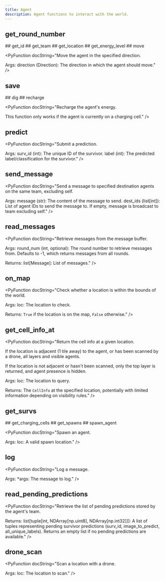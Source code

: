 ```yaml
---
title: Agent
description: Agent functions to interact with the world.
---
```



## get_round_number

<PyFunctionSignature signature="def get_round_number() -> int" />

<PyFunction docString="Return the current round number." />
## get_id

<PyFunctionSignature signature="def get_id() -> int" />

<PyFunction docString="Return the id of the current agent." />
## get_team

<PyFunctionSignature signature="def get_team() -> Team" />

<PyFunction docString="Return the current team of the agent." />
## get_location

<PyFunctionSignature signature="def get_location() -> Location" />

<PyFunction docString="Return the current location of the agent." />
## get_energy_level

<PyFunctionSignature signature="def get_energy_level() -> int" />

<PyFunction docString="Return the current energy level of the agent." />
## move

<PyFunctionSignature signature="def move(direction: Direction) -> None" />

<PyFunction docString="Move the agent in the specified direction.

Args:
    direction (Direction): The direction in which the agent should move." />
## save

<PyFunctionSignature signature="def save() -> None" />

<PyFunction docString="Save a survivor." />
## dig

<PyFunctionSignature signature="def dig() -> None" />

<PyFunction docString="Dig rubble." />
## recharge

<PyFunctionSignature signature="def recharge() -> None" />

<PyFunction docString="Recharge the agent's energy.

This function only works if the agent is currently on a charging cell." />
## predict

<PyFunctionSignature signature="def predict(surv_id: int, label: np.int32) -> None" />

<PyFunction docString="Submit a prediction.

Args:
    surv_id (int): The unique ID of the survivor.
    label (int): The predicted label/classification for the survivor." />
## send_message

<PyFunctionSignature signature="def send_message(message: str, dest_ids: list[int]) -> None" />

<PyFunction docString="Send a message to specified destination agents on the same team, excluding self.

Args:
    message (str): The content of the message to send.
    dest_ids (list[int]): List of agent IDs to send the message to. If empty, message is broadcast to team excluding self." />
## read_messages

<PyFunctionSignature signature="def read_messages(round_num: int = -1) -> list[Message]" />

<PyFunction docString="Retrieve messages from the message buffer.

Args:
    round_num (int, optional): The round number to retrieve messages from.
        Defaults to -1, which returns messages from all rounds.

Returns:
    list[Message]: List of messages." />
## on_map

<PyFunctionSignature signature="def on_map(loc: Location) -> bool" />

<PyFunction docString="Check whether a location is within the bounds of the world.

Args:
    loc: The location to check.

Returns:
    `True` if the location is on the map, `False` otherwise." />
## get_cell_info_at

<PyFunctionSignature signature="def get_cell_info_at(loc: Location) -> CellInfo" />

<PyFunction docString="Return the cell info at a given location.

If the location is adjacent (1 tile away) to the agent,
or has been scanned by a drone, all layers and visible agents.

If the location is not adjacent or hasn't been scanned, only the top layer is returned,
and agent presence is hidden.

Args:
    loc: The location to query.

Returns:
    The `CellInfo` at the specified location, potentially with limited information
    depending on visibility rules." />
## get_survs

<PyFunctionSignature signature="def get_survs() -> list[Location]" />

<PyFunction docString="Return a list of locations where survivors are present." />
## get_charging_cells

<PyFunctionSignature signature="def get_charging_cells() -> list[Location]" />

<PyFunction docString="Return a list of locations where charging cells are present." />
## get_spawns

<PyFunctionSignature signature="def get_spawns() -> list[Location]" />

<PyFunction docString="Return a list of spawn locations." />
## spawn_agent

<PyFunctionSignature signature="def spawn_agent(loc: Location) -> None" />

<PyFunction docString="Spawn an agent.

Args:
    loc: A valid spawn location." />
## log

<PyFunctionSignature signature="def log(args: object = ()) -> None" />

<PyFunction docString="Log a message.

Args:
    *args: The message to log." />
## read_pending_predictions

<PyFunctionSignature signature="def read_pending_predictions() -> list[tuple[int, NDArray[np.uint8], NDArray[np.int32]]]" />

<PyFunction docString="Retrieve the list of pending predictions stored by the agent's team.

Returns:
    list[tuple[int, NDArray[np.uint8], NDArray[np.int32]]]: A list of tuples representing pending survivor predictions (surv_id, image_to_predict, all_unique_labels).
        Returns an empty list if no pending predictions are available." />
## drone_scan

<PyFunctionSignature signature="def drone_scan(loc: Location) -> None" />

<PyFunction docString="Scan a location with a drone.

Args:
    loc: The location to scan." />
